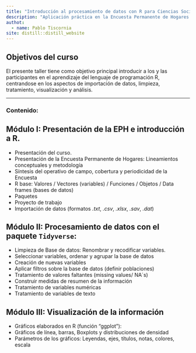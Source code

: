 ```yaml
---
title: "Introducción al procesamiento de datos con R para Ciencias Sociales"
description: "Aplicación práctica en la Encuesta Permanente de Hogares (EPH-INDEC)"
authot: 
  - name: Pablo Tiscornia
site: distill::distill_website
---
```


## Objetivos del curso
  
El presente taller tiene como objetivo principal introducir a los y las participantes en el aprendizaje del lenguaje de programación R, centrandose en los aspectos de importación de datos, limpieza, tratamiento, visualización y análisis.

---

### Contenido:


## Módulo I: Presentación de la EPH e introducción a R.
  
  + Presentación del curso.
  + Presentación de la Encuesta Permanente de Hogares: Lineamientos conceptuales y metodología
  + Síntesis del operativo de campo, cobertura y periodicidad de la Encuesta
  + R base: Valores / Vectores (variables) / Funciones / Objetos / Data frames (bases de datos)
  + Paquetes
  + Proyecto de trabajo
  + Importación de datos (formatos _.txt_, _.csv_, _.xlsx_, _.sav_, _.dat_)


## Módulo II: Procesamiento de datos con el paquete `Tidyverse`:

  + Limpieza de Base de datos: Renombrar y recodificar variables.
  + Seleccionar variables, ordenar y agrupar la base de datos
  + Creación de nuevas variables
  + Aplicar filtros sobre la base de datos (definir poblaciones)
  + Tratamiento de valores faltantes (missing values/ NA´s)
  + Construir medidas de resumen de la información
  + Tratamiento de variables numéricas
  + Tratamiento de variables de texto


## Módulo III: Visualización de la información
  
  + Gráficos elaborados en R (función “ggplot”): 
  + Gráficos de línea, barras, Boxplots y distribuciones de densidad
  + Parámetros de los gráficos: Leyendas, ejes, títulos, notas, colores, escala


<br>
